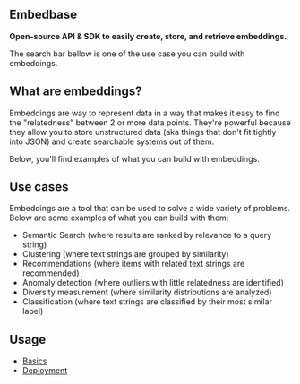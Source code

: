 
## Embedbase

**Open-source API & SDK to easily create, store, and retrieve embeddings.**

The search bar bellow is one of the use case you can build with embeddings.

<EmbedbaseSearch />

## What are embeddings?

Embeddings are way to represent data in a way that makes it easy to find the "relatedness" between 2 or more data points. They're
powerful because they allow you to store unstructured data (aka things that don't fit tightly into JSON) and create searchable systems out of them.

Below, you'll find examples of what you can build with embeddings.

## Use cases

Embeddings are a tool that can be used to solve a wide variety of problems. Below are some examples of what you can build with them:

- Semantic Search (where results are ranked by relevance to a query string)
- Clustering (where text strings are grouped by similarity)
- Recommendations (where items with related text strings are recommended)
- Anomaly detection (where outliers with little relatedness are identified)
- Diversity measurement (where similarity distributions are analyzed)
- Classification (where text strings are classified by their most similar label)

## Usage

- [Basics](./basics)
- [Deployment](./deployment)
